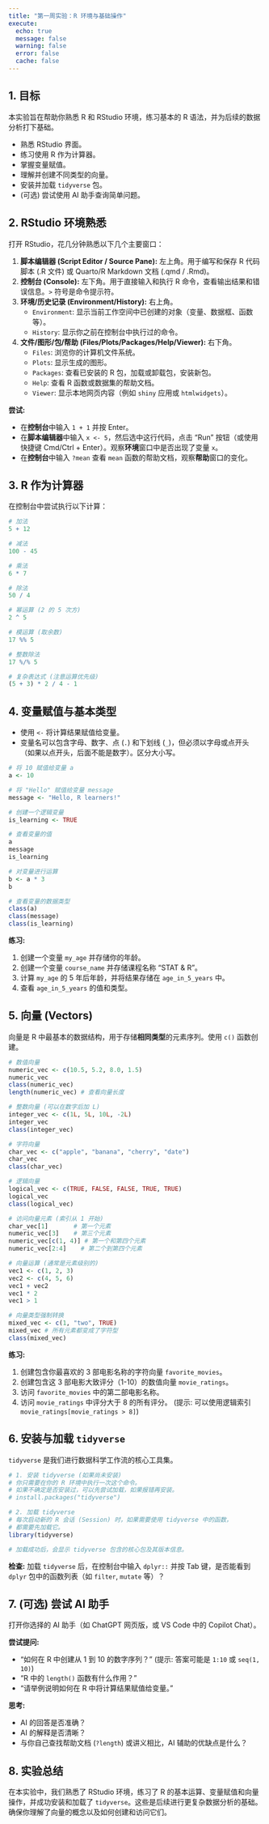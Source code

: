 ```yaml
---
title: "第一周实验：R 环境与基础操作"
execute:
  echo: true
  message: false
  warning: false
  error: false
  cache: false
---
```


## 1. 目标

本实验旨在帮助你熟悉 R 和 RStudio 环境，练习基本的 R 语法，并为后续的数据分析打下基础。

-   熟悉 RStudio 界面。
-   练习使用 R 作为计算器。
-   掌握变量赋值。
-   理解并创建不同类型的向量。
-   安装并加载 `tidyverse` 包。
-   (可选) 尝试使用 AI 助手查询简单问题。

## 2. RStudio 环境熟悉

打开 RStudio，花几分钟熟悉以下几个主要窗口：

1.  **脚本编辑器 (Script Editor / Source Pane):** 左上角。用于编写和保存 R 代码脚本 (.R 文件) 或 Quarto/R Markdown 文档 (.qmd / .Rmd)。
2.  **控制台 (Console):** 左下角。用于直接输入和执行 R 命令，查看输出结果和错误信息。`>` 符号是命令提示符。
3.  **环境/历史记录 (Environment/History):** 右上角。
    -   `Environment`: 显示当前工作空间中已创建的对象（变量、数据框、函数等）。
    -   `History`: 显示你之前在控制台中执行过的命令。
4.  **文件/图形/包/帮助 (Files/Plots/Packages/Help/Viewer):** 右下角。
    -   `Files`: 浏览你的计算机文件系统。
    -   `Plots`: 显示生成的图形。
    -   `Packages`: 查看已安装的 R 包，加载或卸载包，安装新包。
    -   `Help`: 查看 R 函数或数据集的帮助文档。
    -   `Viewer`: 显示本地网页内容（例如 `shiny` 应用或 `htmlwidgets`）。

**尝试:** 

* 在**控制台**中输入 `1 + 1` 并按 Enter。
* 在**脚本编辑器**中输入 `x <- 5`，然后选中这行代码，点击 "Run" 按钮（或使用快捷键 Cmd/Ctrl + Enter）。观察**环境**窗口中是否出现了变量 `x`。
* 在**控制台**中输入 `?mean` 查看 `mean` 函数的帮助文档，观察**帮助**窗口的变化。

## 3. R 作为计算器

在控制台中尝试执行以下计算：

```r
# 加法
5 + 12

# 减法
100 - 45

# 乘法
6 * 7

# 除法
50 / 4

# 幂运算 (2 的 5 次方)
2 ^ 5

# 模运算 (取余数)
17 %% 5

# 整数除法
17 %/% 5

# 复杂表达式 (注意运算优先级)
(5 + 3) * 2 / 4 - 1
```

## 4. 变量赋值与基本类型

-   使用 `<-` 将计算结果赋值给变量。
-   变量名可以包含字母、数字、点 (`.`) 和下划线 (`_`)，但必须以字母或点开头（如果以点开头，后面不能是数字）。区分大小写。

```r
# 将 10 赋值给变量 a
a <- 10

# 将 "Hello" 赋值给变量 message
message <- "Hello, R learners!"

# 创建一个逻辑变量
is_learning <- TRUE

# 查看变量的值
a
message
is_learning

# 对变量进行运算
b <- a * 3
b

# 查看变量的数据类型
class(a)
class(message)
class(is_learning)
```

**练习:** 

1. 创建一个变量 `my_age` 并存储你的年龄。
2. 创建一个变量 `course_name` 并存储课程名称 "STAT & R"。
3. 计算 `my_age` 的 5 年后年龄，并将结果存储在 `age_in_5_years` 中。
4. 查看 `age_in_5_years` 的值和类型。

## 5. 向量 (Vectors)

向量是 R 中最基本的数据结构，用于存储**相同类型**的元素序列。使用 `c()` 函数创建。

```r
# 数值向量
numeric_vec <- c(10.5, 5.2, 8.0, 1.5)
numeric_vec
class(numeric_vec)
length(numeric_vec) # 查看向量长度

# 整数向量 (可以在数字后加 L)
integer_vec <- c(1L, 5L, 10L, -2L)
integer_vec
class(integer_vec)

# 字符向量
char_vec <- c("apple", "banana", "cherry", "date")
char_vec
class(char_vec)

# 逻辑向量
logical_vec <- c(TRUE, FALSE, FALSE, TRUE, TRUE)
logical_vec
class(logical_vec)

# 访问向量元素 (索引从 1 开始)
char_vec[1]       # 第一个元素
numeric_vec[3]    # 第三个元素
numeric_vec[c(1, 4)] # 第一个和第四个元素
numeric_vec[2:4]    # 第二个到第四个元素

# 向量运算 (通常是元素级别的)
vec1 <- c(1, 2, 3)
vec2 <- c(4, 5, 6)
vec1 + vec2
vec1 * 2
vec1 > 1

# 向量类型强制转换
mixed_vec <- c(1, "two", TRUE)
mixed_vec # 所有元素都变成了字符型
class(mixed_vec)
```

**练习:** 

1. 创建包含你最喜欢的 3 部电影名称的字符向量 `favorite_movies`。
2. 创建包含这 3 部电影大致评分（1-10）的数值向量 `movie_ratings`。
3. 访问 `favorite_movies` 中的第二部电影名称。
4. 访问 `movie_ratings` 中评分大于 8 的所有评分。 (提示: 可以使用逻辑索引 `movie_ratings[movie_ratings > 8]`)


## 6. 安装与加载 `tidyverse`

`tidyverse` 是我们进行数据科学工作流的核心工具集。

```r
# 1. 安装 tidyverse (如果尚未安装)
# 你只需要在你的 R 环境中执行一次这个命令。
# 如果不确定是否安装过，可以先尝试加载，如果报错再安装。
# install.packages("tidyverse")

# 2. 加载 tidyverse
# 每次启动新的 R 会话 (Session) 时，如果需要使用 tidyverse 中的函数，
# 都需要先加载它。
library(tidyverse)

# 加载成功后，会显示 tidyverse 包含的核心包及其版本信息。
```

**检查:** 加载 `tidyverse` 后，在控制台中输入 `dplyr::` 并按 Tab 键，是否能看到 `dplyr` 包中的函数列表（如 `filter`, `mutate` 等）？

## 7. (可选) 尝试 AI 助手

打开你选择的 AI 助手（如 ChatGPT 网页版，或 VS Code 中的 Copilot Chat）。

**尝试提问:** 

* "如何在 R 中创建从 1 到 10 的数字序列？" (提示: 答案可能是 `1:10` 或 `seq(1, 10)`)
* "R 中的 `length()` 函数有什么作用？"
* "请举例说明如何在 R 中将计算结果赋值给变量。"

**思考:** 

* AI 的回答是否准确？ 
* AI 的解释是否清晰？ 
* 与你自己查找帮助文档 (`?length`) 或讲义相比，AI 辅助的优缺点是什么？

## 8. 实验总结

在本实验中，我们熟悉了 RStudio 环境，练习了 R 的基本运算、变量赋值和向量操作，并成功安装和加载了 `tidyverse`。这些是后续进行更复杂数据分析的基础。确保你理解了向量的概念以及如何创建和访问它们。
